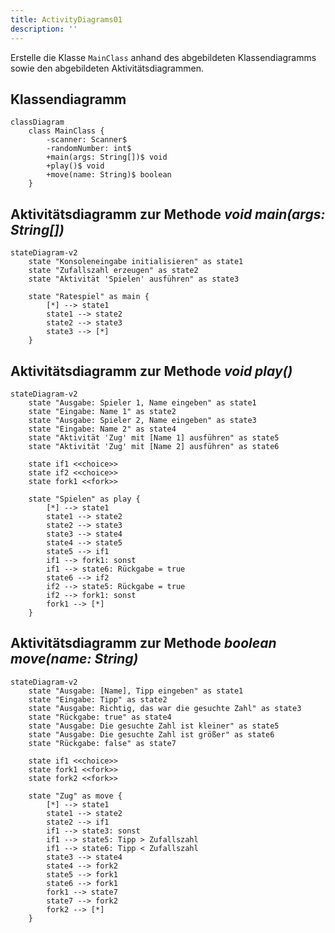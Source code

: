 ```yaml
---
title: ActivityDiagrams01
description: ''
---
```



Erstelle die Klasse `MainClass` anhand des abgebildeten Klassendiagramms sowie
den abgebildeten Aktivitätsdiagrammen.

## Klassendiagramm

```mermaid
classDiagram
    class MainClass {
        -scanner: Scanner$
        -randomNumber: int$
        +main(args: String[])$ void
        +play()$ void
        +move(name: String)$ boolean
    }
```

## Aktivitätsdiagramm zur Methode _void main(args: String[])_

```mermaid
stateDiagram-v2
    state "Konsoleneingabe initialisieren" as state1
    state "Zufallszahl erzeugen" as state2
    state "Aktivität 'Spielen' ausführen" as state3

    state "Ratespiel" as main {
        [*] --> state1
        state1 --> state2
        state2 --> state3
        state3 --> [*]
    }
```

## Aktivitätsdiagramm zur Methode _void play()_

```mermaid
stateDiagram-v2
    state "Ausgabe: Spieler 1, Name eingeben" as state1
    state "Eingabe: Name 1" as state2
    state "Ausgabe: Spieler 2, Name eingeben" as state3
    state "Eingabe: Name 2" as state4
    state "Aktivität 'Zug' mit [Name 1] ausführen" as state5
    state "Aktivität 'Zug' mit [Name 2] ausführen" as state6

    state if1 <<choice>>
    state if2 <<choice>>
    state fork1 <<fork>>

    state "Spielen" as play {
        [*] --> state1
        state1 --> state2
        state2 --> state3
        state3 --> state4
        state4 --> state5
        state5 --> if1
        if1 --> fork1: sonst
        if1 --> state6: Rückgabe = true
        state6 --> if2
        if2 --> state5: Rückgabe = true
        if2 --> fork1: sonst
        fork1 --> [*]
    }
```

## Aktivitätsdiagramm zur Methode _boolean move(name: String)_

```mermaid
stateDiagram-v2
    state "Ausgabe: [Name], Tipp eingeben" as state1
    state "Eingabe: Tipp" as state2
    state "Ausgabe: Richtig, das war die gesuchte Zahl" as state3
    state "Rückgabe: true" as state4
    state "Ausgabe: Die gesuchte Zahl ist kleiner" as state5
    state "Ausgabe: Die gesuchte Zahl ist größer" as state6
    state "Rückgabe: false" as state7

    state if1 <<choice>>
    state fork1 <<fork>>
    state fork2 <<fork>>

    state "Zug" as move {
        [*] --> state1
        state1 --> state2
        state2 --> if1
        if1 --> state3: sonst
        if1 --> state5: Tipp > Zufallszahl
        if1 --> state6: Tipp < Zufallszahl
        state3 --> state4
        state4 --> fork2
        state5 --> fork1
        state6 --> fork1
        fork1 --> state7
        state7 --> fork2
        fork2 --> [*]
    }
```

<Exercise pullRequest="35" branchSuffix="activity-diagrams/01" />
